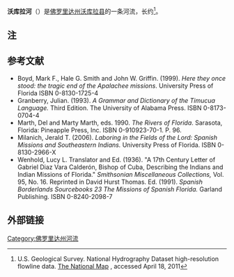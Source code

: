 {{Geobox|River
<!-- *** Name section *** -->
| name                        = Wakulla River<br>沃库拉河
| native_name                 =
| other_name                  =
| other_name1                 =
|category = River
|category_hide = Yes
<!-- *** Image *** --->
| image                       = WakullaRiver.jpg
| image_size                  = 288px
| image_caption               = Wakulla River between the Upper and Lower Bridges.
<!-- *** Etymology *** --->
| etymology                   =
<!-- *** Country etc. *** -->
| country                     = 美国
| country1                    =
| state                       = 佛罗里达州
| state_flag =  
| state_type = 
| state1                      =
| region                      = [[沃库拉县|沃库拉县]] 
| region_type = 现
| region1                     =
| district                    = NWFWMD
| district1                   =
| city                        =
| city1                       =
| landmark                    =
| landmark1                   =
<!-- *** Geography *** -->
| length_imperial             = 11
| watershed                   =
| discharge_location          = 
| discharge                   = 
| discharge_max               =
| discharge_min               =
| discharge1_location         =
| discharge1                  =
<!-- *** Source *** -->
| source_name                 = [[沃库拉泉|沃库拉泉]]
| source_location             = [[沃库拉泉州立公园|沃库拉泉州立公园]]
| source_district             =
| source_region               =
| source_state                =
| source_country              =
| source_lat_d                = 30
| source_lat_m                = 14
| source_lat_s                = 01
| source_lat_NS               = N
| source_long_d               = 84
| source_long_m               = 18
| source_long_s               = 19
| source_long_EW              = W
| source_elevation            = 
| source_length               =
<!-- *** Mouth *** -->
| mouth_name                  = [[圣马克河|圣马克河]]
| mouth_location              = [[圣马克_(佛罗里达州)|圣马克]]
| mouth_district              =
| mouth_region                =
| mouth_state                 =
| mouth_country               = 
| mouth_lat_d                 = 30
| mouth_lat_m                 = 8
| mouth_lat_s                 = 58
| mouth_lat_NS                = N
| mouth_long_d                = 84
| mouth_long_m                = 12
| mouth_long_s                = 40
| mouth_long_EW               = W
| mouth_elevation             = 
<!-- *** Tributaries *** -->
| tributary_left              = 
| tributary_left1             =
| tributary_right             = 
| tributary_right1            = 
| tributary_right2            = 
<!-- *** Free fields *** -->
| free_name                   =
| free_value                  =
<!-- *** Map section *** -->
| map                         = Stmarksrivermap.png
| map_size                    = 288px
| map_caption                 = 圣马克河流域
}}
'''沃库拉河'''（{{lang-en|Wakulla River}}）是[[佛罗里达州|佛罗里达州]][[沃库拉县|沃库拉县]]的一条河流，长约{{convert|11|mi|km|adj=mid}}<ref name=NHD>U.S. Geological Survey. National Hydrography Dataset high-resolution flowline data. [http://viewer.nationalmap.gov/viewer/ The National Map]  {{webarchive|url=https://www.webcitation.org/66gupqQDM?url=http://viewer.nationalmap.gov/viewer/ |date=2012-04-05 }}, accessed April 18, 2011</ref>。

==注==
{{reflist}}

== 参考文献 ==
*Boyd, Mark F., Hale G. Smith and John W. Griffin. (1999). ''Here they once stood: the tragic end of the Apalachee missions''. University Press of Florida ISBN 0-8130-1725-4
*Granberry, Julian. (1993). ''A Grammar and Dictionary of the Timucua Language.'' Third Edition. The University of Alabama Press. ISBN 0-8173-0704-4
*Marth, Del and Marty Marth, eds. 1990. ''The Rivers of Florida''. Sarasota, Florida: Pineapple Press, Inc. ISBN 0-910923-70-1. P. 96.
*Milanich, Jerald T. (2006). ''Laboring in the Fields of the Lord: Spanish Missions and Southeastern Indians.'' University Press of Florida. ISBN 0-8130-2966-X
*Wenhold, Lucy L. Translator and Ed. (1936). "A 17th Century Letter of Gabriel Diaz Vara Calderón, Bishop of Cuba, Describing the Indians and Indian Missions of Florida." ''Smithsonian Miscellaneous Collections,'' Vol. 95, No. 16. Reprinted in David Hurst Thomas. Ed. (1991). ''Spanish Borderlands Sourcebooks 23 The Missions of Spanish Florida.'' Garland Publishing. ISBN 0-8240-2098-7

==外部链接==

[[Category:佛罗里达州河流|Category:佛罗里达州河流]]